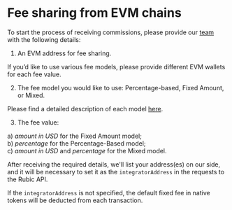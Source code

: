 # Fee sharing from EVM chains

To start the process of receiving commissions, please provide our [team](https://t.me/RubicPartnershipBot) with the following details:

1. An EVM address for fee sharing.

<Note>If you’d like to use various fee models, please provide different EVM wallets for each fee value.</Note>

2. The fee model you would like to use: Percentage-based, Fixed Amount, or Mixed.

<Note>Please find a detailed description of each model [here](https://docs.rubic.finance/rubic-api/monetization-and-fees).</Note>

3. The fee value:

a) *amount in USD* for the Fixed Amount model;  
b) *percentage* for the Percentage-Based model;  
с) *amount in USD* and *percentage* for the Mixed model.

After receiving the required details, we'll list your address(es) on our side, and it will be necessary to set it as the `integratorAddress` in the requests to the Rubic API.

<Warning>If the `integratorAddress` is not specified, the default fixed fee in native tokens will be deducted from each transaction.</Warning>
